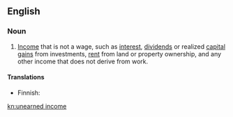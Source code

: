 {{wikipedia}}
==English==

===Noun===
{{en-noun}}

# {{context|taxation}} [[income|Income]] that is not a wage, such as [[interest]], [[dividends]] or realized [[capital gain]]s from investments, [[rent]] from land or property ownership, and any other income that does not derive from work.

====Translations====
{{top}}
*Finnish: {{t-|fi|pääomatulo}}
{{bottom}}

[[kn:unearned income]]